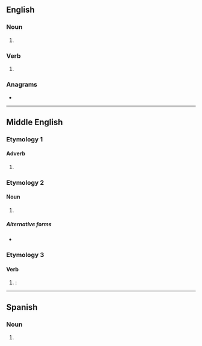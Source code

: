 ==English==

===Noun===
{{head|en|noun form}}

# {{plural of|en|wone}}

===Verb===
{{head|en|verb form}}

# {{en-third-person singular of|wone}}

===Anagrams===
* {{anagrams|en|a=enosw|Owens|Snowe|no-sew|owsen|sowen|swone}}

----

==Middle English==

===Etymology 1===

====Adverb====
{{enm-adv}}

# {{lb|enm|Late ME}} {{alt form|enm|ones}}

===Etymology 2===

====Noun====
{{head|enm|noun form}}

# {{plural of|enm|wone||dwelling}}

=====Alternative forms=====
* {{alter|enm|waines||Northern}} {{alter|enm|woanes||early southwestern Midlands}}

===Etymology 3===

====Verb====
{{head|enm|verb form}}

# {{alt form|enm|wonest}}: {{infl of|enm|wonen||2|s|pres}}

----

==Spanish==

===Noun===
{{head|es|noun form|g=m-p}}

# {{plural of|es|won}}